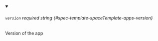 
<details className="config-field" data-expandable="false" open>
<summary>

###### `version` <span className="config-field-required" data-required="false">required</span> <span className="config-field-type">string</span> <span className="config-field-default"></span> <span className="config-field-enum"></span> {#spec-template-spaceTemplate-apps-version}

Version of the app

</summary>



</details>
